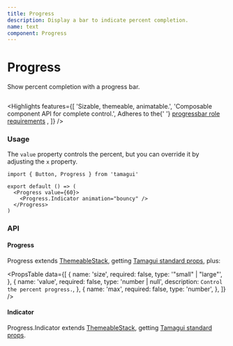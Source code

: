 ```yaml
---
title: Progress
description: Display a bar to indicate percent completion.
name: text
component: Progress
---
```


# Progress

<Description>Show percent completion with a progress bar.</Description>

<HeroContainer>
  <ProgressDemo />
</HeroContainer>

```tsx hero template=Progress

```

<Highlights
  features={[
    'Sizable, themeable, animatable.',
    'Composable component API for complete control.',
    <span>
      Adheres to the{' '}
      <a href="https://www.w3.org/TR/wai-aria-1.2/#progressbar">progressbar role requirements</a>
    </span>,
  ]}
/>

### Usage

The `value` property controls the percent, but you can override it by adjusting the `x` property.

```tsx
import { Button, Progress } from 'tamagui'

export default () => (
  <Progress value={60}>
    <Progress.Indicator animation="bouncy" />
  </Progress>
)
```

### API

#### Progress

Progress extends [ThemeableStack](/docs/components/stacks#themeablestack), getting [Tamagui standard props](/docs/intro/props), plus:

<PropsTable
  data={[
    {
      name: 'size',
      required: false,
      type: '"small" | "large"',
    },
    {
      name: 'value',
      required: false,
      type: 'number | null',
      description: `Control the percent progress.`,
    },
    {
      name: 'max',
      required: false,
      type: 'number',
    },
  ]}
/>

#### Indicator

Progress.Indicator extends [ThemeableStack](/docs/components/stacks#themeablestack), getting [Tamagui standard props](/docs/intro/props).
